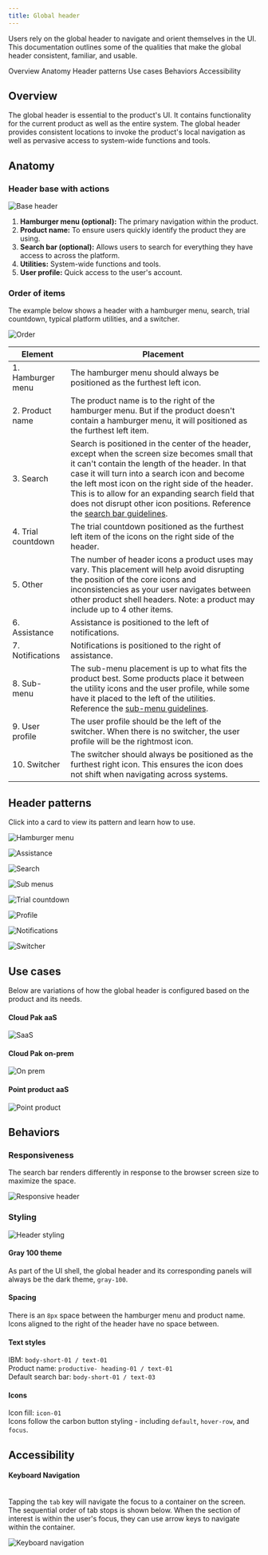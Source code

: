 ```yaml
---
title: Global header
---
```


<PageDescription>

Users rely on the global header to navigate and orient themselves in the UI. This documentation outlines some of the qualities that make the global header consistent, familiar, and usable.

</PageDescription>

<AnchorLinks>
  <AnchorLink>Overview</AnchorLink>
  <AnchorLink>Anatomy</AnchorLink>
  <AnchorLink>Header patterns</AnchorLink>
  <AnchorLink>Use cases</AnchorLink>
  <AnchorLink>Behaviors</AnchorLink>
  <AnchorLink>Accessibility</AnchorLink>
</AnchorLinks>

## Overview

The global header is essential to the product's UI. It contains functionality for the current product as well as the entire system. The global header provides consistent locations to invoke the product's local navigation as well as pervasive access to system-wide functions and tools.

## Anatomy

### Header base with actions
![Base header](images/baseHeader.png)
1. **Hamburger menu (optional):** The primary navigation within the product. 
2. **Product name:** To ensure users quickly identify the product they are using.
3. **Search bar (optional):** Allows users to search for everything they have access to across the platform.
4. **Utilities:** System-wide functions and tools.
5. **User profile:** Quick access to the user's account.

### Order of items

The example below shows a header with a hamburger menu, search, trial countdown, typical platform utilities, and a switcher.

![Order](images/order.png)

| Element             | Placement      | 
| --------------------| -------------- | 
| 1. Hamburger menu	  | The hamburger menu should always be positioned as the furthest left icon. |
| 2. Product name     | The product name is to the right of the hamburger menu. But if the product doesn't contain a hamburger menu, it will positioned as the furthest left item. | 
| 3. Search           | Search is positioned in the center of the header, except when the screen size becomes small that it can't contain the length of the header. In that case it will turn into a search icon and become the left most icon on the right side of the header. This is to allow for an expanding search field that does not disrupt other icon positions. Reference the [search bar guidelines](https://pages.github.ibm.com/cdai-design/pal/cloud-paks/global-search/search-bar). | 
| 4. Trial countdown  | The trial countdown positioned as the furthest left item of the icons on the right side of the header. | 
| 5. Other            | The number of header icons a product uses may vary. This placement will help avoid disrupting the position of the core icons and inconsistencies as your user navigates between other product shell headers. Note: a product may include up to 4 other items. | 
| 6. Assistance       | Assistance is positioned to the left of notifications. | 
| 7. Notifications    | Notifications is positioned to the right of assistance. | 
| 8. Sub-menu         | The sub-menu placement is up to what fits the product best. Some products place it between the utility icons and the user profile, while some have it placed to the left of the utilities. Reference the [sub-menu guidelines](link).| 
| 9. User profile     | The user profile should be the left of the switcher. When there is no switcher, the user profile will be the rightmost icon.         | 
| 10. Switcher        | The switcher should always be positioned as the furthest right icon. This ensures the icon does not shift when navigating across systems.         | 

## Header patterns
Click into a card to view its pattern and learn how to use.

<Row className="image-card-group">

<Column colMd={3} colLg={3} noGutterSm>

<ImageCard 
sub-title="Hamburger menu"
sub-titleColor="light"
hoverColor="light"
href="https://pages.github.ibm.com/cdai-design/pal/cloud-paks/navigation/usage">

![Hamburger menu](images/mainMenu.png)

</ImageCard>

<ImageCard 
sub-title="Assistance"
sub-titleColor="light"
hoverColor="light"
href="https://github.ibm.com/PrivateCloud-analytics/ibm-assist-me/wiki">

![Assistance](images/assistMe.png)

</ImageCard>

</Column>

<Column colMd={3} colLg={3} noGutterSm>

<ImageCard
sub-title="Search"
sub-titleColor="light"
hoverColor="light"
href="https://pages.github.ibm.com/cdai-design/pal/cloud-paks/global-search/search-bar">

![Search](images/search.png)

</ImageCard>

<ImageCard
sub-title="Sub-menu"
sub-titleColor="light"
hoverColor="light"
disabled
href="https://www.carbondesignsystem.com/">

![Sub menus](images/subMenus.png)

</ImageCard>

</Column>

<Column colMd={3} colLg={3} noGutterSm>

<ImageCard
sub-title="Trial countdown"
sub-titleColor="light"
hoverColor="light"
href="https://pages.github.ibm.com/cdai-design/pal/cloud-paks/trial-countdown/usage">

![Trial countdown](images/trial.png)

</ImageCard>

<ImageCard
sub-title="User profile"
sub-titleColor="light"
hoverColor="light"
href="https://pages.github.ibm.com/cdai-design/pal/patterns/profile-header-menu/usage">

![Profile](images/profile.png)

</ImageCard>

</Column>

<Column colMd={3} colLg={3} noGutterSm>

<ImageCard
sub-title="Notifications"
sub-titleColor="light"
hoverColor="light"
href="https://pages.github.ibm.com/cdai-design/pal/patterns/notifications/usage">

![Notifications](images/notifications.png)

</ImageCard>

<ImageCard
sub-title="Switcher"
sub-titleColor="light"
hoverColor="light"
href="https://pages.github.ibm.com/cdai-design/pal/cloud-paks/cross-pak-switcher/usage">

![Switcher](images/switcher.png)

</ImageCard>

</Column>

</Row>

## Use cases

Below are variations of how the global header is configured based on the product and its needs.

#### Cloud Pak aaS

![SaaS](images/saasAnatomy.png)

#### Cloud Pak on-prem 
![On prem](images/onPremAnatomy.png)

#### Point product aaS
![Point product](images/pointProductAnatomy.png)

## Behaviors

### Responsiveness
The search bar renders differently in response to the browser screen size to maximize the space. 

![Responsive header](images/responsiveHeader.png)

### Styling
![Header styling](images/headerStyling.png)

#### Gray 100 theme
As part of the UI shell, the global header and its corresponding panels will always be the dark theme, `gray-100`.

#### Spacing
There is an `8px` space between the hamburger menu and product name. <br />
Icons aligned to the right of the header have no space between.

#### Text styles
IBM: `body-short-01 / text-01` <br />
Product name: `productive- heading-01 / text-01` <br />
Default search bar: `body-short-01 / text-03` 

#### Icons
Icon fill: `icon-01` <br />
Icons follow the carbon button styling - including `default`, `hover-row`, and `focus`.


## Accessibility

#### Keyboard Navigation <br /> <br />
Tapping the `tab` key will navigate the focus to a container on the screen. The sequential order of tab stops is shown below. When the section of interest is within the user's focus, they can use arrow keys to navigate within the container.

![Keyboard navigation](images/headerKeyboardNav.png)
